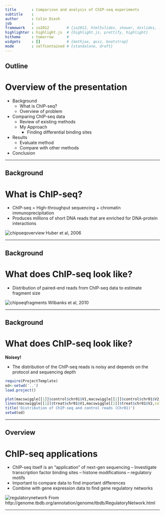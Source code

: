 ```yaml
---
title       : Comparison and analysis of ChIP-seq experiments
subtitle    : 
author      : Colin Diesh
job         : 
framework   : io2012        # {io2012, html5slides, shower, dzslides, ...}
highlighter : highlight.js  # {highlight.js, prettify, highlight}
hitheme     : tomorrow      # 
widgets     : []            # {mathjax, quiz, bootstrap}
mode        : selfcontained # {standalone, draft}
---
```


## Outline
# Overview of the presentation

- Background
  - What is ChIP-seq?
  - Overview of problem
- Comparing ChIP-seq data
  - Review of existing methods
  - My Approach
    - Finding differential binding sites
- Results
  - Evaluate method
  - Compare with other methods
- Conclusion


--- 

## Background

# What is ChIP-seq?


- ChIP-seq = High-throughput sequencing + chromatin immunoprecipitation
- Produces millions of short DNA reads that are enriched for DNA-protein interactions


![chipseqoverview](assets/img/image1.png)
Huber et al, 2006

--- 

## Background

# What does ChIP-seq look like?

- Distribution of paired-end reads from ChIP-seq data to estimate fragment size

![chipseqfragments](assets/img/image2.png)
Wilbanks et al, 2010

---

## Background

# What does ChIP-seq look like?

**Noisey!**

- The distribution of the ChIP-seq reads is noisy and depends on the protocol and sequencing depth

```r
require(ProjectTemplate)
od<-setwd('..')
load.project()

plot(macswiggle[[1]]$control$chr01$V1,macswiggle[[1]]$control$chr01$V2,'l',col=1,xlab="Chr01 position",ylab="Number of ChIP-seq tags overlapping position",ylim=c(0,80))
lines(macswiggle[[1]]$treat$chr01$V1,macswiggle[[1]]$treat$chr01$V2,col="#AA2222AA")
title('Distribution of ChIP-seq and control reads (Chr01)')
setwd(od)
```
--- 

## Overview 
# ChIP-seq applications

- ChIP-seq itself is an "application" of next-gen sequencing
-- Investigate transcription factor binding sites
-- histone modifications
-- regulatory motifs
- Important to compare data to find important differences
- Combine with gene expression data to find gene regulatory networks

![regulatorynetwork](assets/img/image4.gif)
From http://genome.tbdb.org/annotation/genome/tbdb/RegulatoryNetwork.html

---




